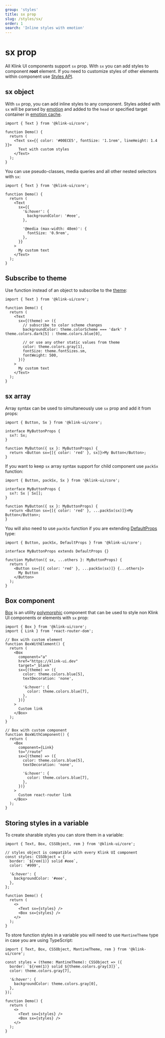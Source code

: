 ```yaml
---
group: 'styles'
title: sx prop
slug: /styles/sx/
order: 1
search: 'Inline styles with emotion'
---
```


# sx prop

All Klink UI components support `sx` prop. With `sx` you can add styles to component **root** element.
If you need to customize styles of other elements within component use [Styles API](/styles/styles-api/).

## sx object

With `sx` prop, you can add inline styles to any component.
Styles added with `sx` will be parsed by [emotion](https://emotion.sh)
and added to the `head` or specified target container in [emotion cache](/theming/emotion-cache/).

```tsx
import { Text } from '@klink-ui/core';

function Demo() {
  return (
    <Text sx={{ color: '#00ECE5', fontSize: '1.1rem', lineHeight: 1.4 }}>
      Text with custom styles
    </Text>
  );
}
```

You can use pseudo-classes, media queries and all other nested selectors with `sx`:

```tsx
import { Text } from '@klink-ui/core';

function Demo() {
  return (
    <Text
      sx={{
        '&:hover': {
          backgroundColor: '#eee',
        },

        '@media (max-width: 48em)': {
          fontSize: '0.9rem',
        },
      }}
    >
      My custom text
    </Text>
  );
}
```

## Subscribe to theme

Use function instead of an object to subscribe to the [theme](/theming/theme-object/):

```tsx
import { Text } from '@klink-ui/core';

function Demo() {
  return (
    <Text
      sx={(theme) => ({
        // subscribe to color scheme changes
        backgroundColor: theme.colorScheme === 'dark' ? theme.colors.dark[5] : theme.colors.blue[0],

        // or use any other static values from theme
        color: theme.colors.gray[1],
        fontSize: theme.fontSizes.sm,
        fontWeight: 500,
      })}
    >
      My custom text
    </Text>
  );
}
```

## sx array

Array syntax can be used to simultaneously use `sx` prop and add it from props:

```tsx
import { Button, Sx } from '@klink-ui/core';

interface MyButtonProps {
  sx?: Sx;
}

function MyButton({ sx }: MyButtonProps) {
  return <Button sx={[{ color: 'red' }, sx]}>My Button</Button>;
}
```

If you want to keep `sx` array syntax support for child component use `packSx` function:

```tsx
import { Button, packSx, Sx } from '@klink-ui/core';

interface MyButtonProps {
  sx?: Sx | Sx[];
}

function MyButton({ sx }: MyButtonProps) {
  return <Button sx={[{ color: 'red' }, ...packSx(sx)]}>My Button</Button>;
}
```

You will also need to use `packSx` function if you are extending [DefaultProps](/guides/custom-components/#defaultprops-type) type:

```tsx
import { Button, packSx, DefaultProps } from '@klink-ui/core';

interface MyButtonProps extends DefaultProps {}

function MyButton({ sx, ...others }: MyButtonProps) {
  return (
    <Button sx={[{ color: 'red' }, ...packSx(sx)]} {...others}>
      My Button
    </Button>
  );
}
```

## Box component

[Box](/core/box/) is an utility [polymorphic](/guides/polymorphic/) component
that can be used to style non Klink UI components or elements with `sx` prop:

```tsx
import { Box } from '@klink-ui/core';
import { Link } from 'react-router-dom';

// Box with custom element
function BoxWithElement() {
  return (
    <Box
      component="a"
      href="https://klink-ui.dev"
      target="_blank"
      sx={(theme) => ({
        color: theme.colors.blue[5],
        textDecoration: 'none',

        '&:hover': {
          color: theme.colors.blue[7],
        },
      })}
    >
      Custom link
    </Box>
  );
}

// Box with custom component
function BoxWithComponent() {
  return (
    <Box
      component={Link}
      to="/route"
      sx={(theme) => ({
        color: theme.colors.blue[5],
        textDecoration: 'none',

        '&:hover': {
          color: theme.colors.blue[7],
        },
      })}
    >
      Custom react-router link
    </Box>
  );
}
```

## Storing styles in a variable

To create sharable styles you can store them in a variable:

```tsx
import { Text, Box, CSSObject, rem } from '@klink-ui/core';

// styles object is compatible with every Klink UI component
const styles: CSSObject = {
  border: `${rem(1)} solid #eee`,
  color: '#999',

  '&:hover': {
    backgroundColor: '#eee',
  },
};

function Demo() {
  return (
    <>
      <Text sx={styles} />
      <Box sx={styles} />
    </>
  );
}
```

To store function styles in a variable you will need to use `MantineTheme` type in case you are using TypeScript:

```tsx
import { Text, Box, CSSObject, MantineTheme, rem } from '@klink-ui/core';

const styles = (theme: MantineTheme): CSSObject => ({
  border: `${rem(1)} solid ${theme.colors.gray[3]}`,
  color: theme.colors.gray[7],

  '&:hover': {
    backgroundColor: theme.colors.gray[0],
  },
});

function Demo() {
  return (
    <>
      <Text sx={styles} />
      <Box sx={styles} />
    </>
  );
}
```
